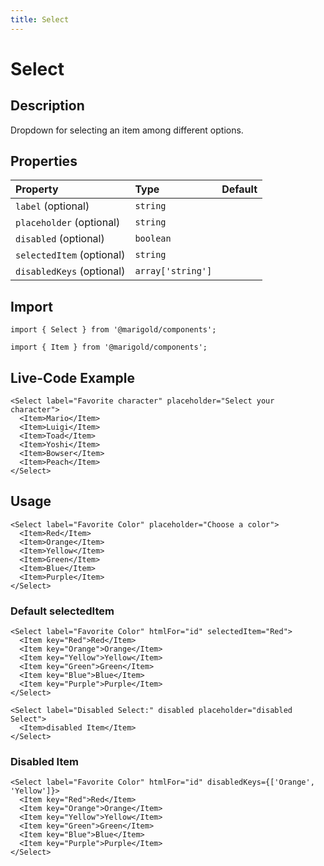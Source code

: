 ```yaml
---
title: Select
---
```


# Select

## Description

Dropdown for selecting an item among different options.

## Properties

| Property                  | Type              | Default |
| :------------------------ | :---------------- | :------ |
| `label` (optional)        | `string`          |         |
| `placeholder` (optional)  | `string`          |         |
| `disabled` (optional)     | `boolean`         |         |
| `selectedItem` (optional) | `string`          |         |
| `disabledKeys` (optional) | `array['string']` |         |

## Import

```tsx code
import { Select } from '@marigold/components';
```

```tsx code
import { Item } from '@marigold/components';
```

## Live-Code Example

```tsx live
<Select label="Favorite character" placeholder="Select your character">
  <Item>Mario</Item>
  <Item>Luigi</Item>
  <Item>Toad</Item>
  <Item>Yoshi</Item>
  <Item>Bowser</Item>
  <Item>Peach</Item>
</Select>
```

## Usage

```tsx
<Select label="Favorite Color" placeholder="Choose a color">
  <Item>Red</Item>
  <Item>Orange</Item>
  <Item>Yellow</Item>
  <Item>Green</Item>
  <Item>Blue</Item>
  <Item>Purple</Item>
</Select>
```

### Default selectedItem

```tsx
<Select label="Favorite Color" htmlFor="id" selectedItem="Red">
  <Item key="Red">Red</Item>
  <Item key="Orange">Orange</Item>
  <Item key="Yellow">Yellow</Item>
  <Item key="Green">Green</Item>
  <Item key="Blue">Blue</Item>
  <Item key="Purple">Purple</Item>
</Select>
```

```tsx
<Select label="Disabled Select:" disabled placeholder="disabled Select">
  <Item>disabled Item</Item>
</Select>
```

### Disabled Item

```tsx
<Select label="Favorite Color" htmlFor="id" disabledKeys={['Orange', 'Yellow']}>
  <Item key="Red">Red</Item>
  <Item key="Orange">Orange</Item>
  <Item key="Yellow">Yellow</Item>
  <Item key="Green">Green</Item>
  <Item key="Blue">Blue</Item>
  <Item key="Purple">Purple</Item>
</Select>
```
